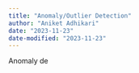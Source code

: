 ```yaml
---
title: "Anomaly/Outlier Detection"
author: "Aniket Adhikari"
date: "2023-11-23"
date-modified: "2023-11-23"
---
```


Anomaly de